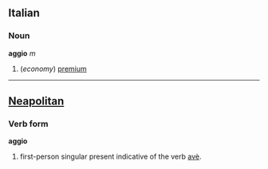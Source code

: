==Italian==
===Noun===
'''aggio''' ''m''

# (''economy'') [[premium]]

----

==[[Neapolitan]]==
===Verb form===
'''aggio'''
# first-person singular present indicative of the verb [[avè]].